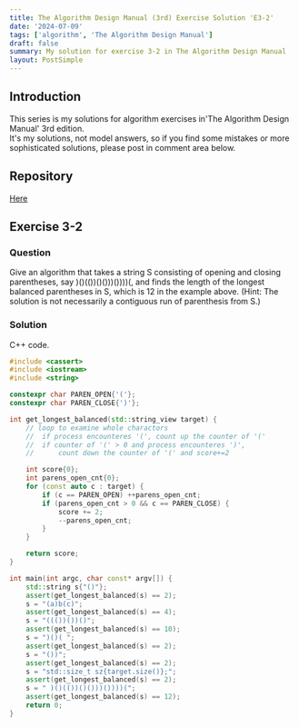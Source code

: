 ```yaml
---
title: The Algorithm Design Manual (3rd) Exercise Solution 'E3-2'
date: '2024-07-09'
tags: ['algorithm', 'The Algorithm Design Manual']
draft: false
summary: My solution for exercise 3-2 in The Algorithm Design Manual
layout: PostSimple
---
```


<TOCInline toc={props.toc} toHeading={4} asDisclosure={true} />

## Introduction

This series is my solutions for algorithm exercises in'The Algorithm Design Manual' 3rd edition.  
It's my solutions, not model answers, so if you find some mistakes or more sophisticated solutions, please post in comment area below.

## Repository

[Here](https://github.com/dede-20191130/tadm-solutions)

## Exercise 3-2

### Question

Give an algorithm that takes a string S consisting of opening and closing
parentheses, say )()(())()()))())))(, and finds the length of the longest balanced
parentheses in S, which is 12 in the example above. (Hint: The solution is not
necessarily a contiguous run of parenthesis from S.)

### Solution

C++ code.

```cpp
#include <cassert>
#include <iostream>
#include <string>

constexpr char PAREN_OPEN{'('};
constexpr char PAREN_CLOSE{')'};

int get_longest_balanced(std::string_view target) {
    // loop to examine whole charactors
    //  if process encounteres '(', count up the counter of '('
    //  if counter of '(' > 0 and process encounteres ')',
    //      count down the counter of '(' and score+=2

    int score{0};
    int parens_open_cnt{0};
    for (const auto c : target) {
        if (c == PAREN_OPEN) ++parens_open_cnt;
        if (parens_open_cnt > 0 && c == PAREN_CLOSE) {
            score += 2;
            --parens_open_cnt;
        }
    }

    return score;
}

int main(int argc, char const* argv[]) {
    std::string s{"()"};
    assert(get_longest_balanced(s) == 2);
    s = "(a)b(c)";
    assert(get_longest_balanced(s) == 4);
    s = "((())())()";
    assert(get_longest_balanced(s) == 10);
    s = ")()( ";
    assert(get_longest_balanced(s) == 2);
    s = "())";
    assert(get_longest_balanced(s) == 2);
    s = "std::size_t sz{target.size()};";
    assert(get_longest_balanced(s) == 2);
    s = " )()(())()()))())))(";
    assert(get_longest_balanced(s) == 12);
    return 0;
}

```
